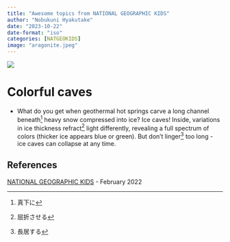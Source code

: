 ```yaml
---
title: "Awesome topics from NATIONAL GEOGRAPHIC KIDS"
author: "Nobukuni Hyakutake"
date: "2023-10-22"
date-format: "iso"
categories: [NATGEOKIDS]
image: "aragonite.jpeg"
---
```


![](aragonite.jpeg)

# Colorful caves

- What do you get when geothermal hot springs carve a long channel beneath^[真下に] heavy snow compressed into ice? Ice caves! Inside, variations in ice thickness refract^[屈折させる] light differently, revealing a full spectrum of colors (thicker ice appears blue or green). But don't linger^[長居する] too long - ice caves can collapse at any time.

## References

[NATIONAL GEOGRAPHIC KIDS](https://kids.nationalgeographic.com/) - February 2022
